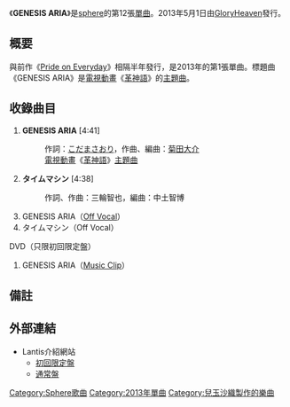 {{Infobox Single 
| Name            = GENESIS ARIA
| Artist          = [[sphere_(聲優團體)|sphere]]  
| Album           =
| A-side          = 
| B-side          = タイムマシン
| Released        = 2013年5月1日
| Format          = [[單曲|單曲]]
| Recorded        = 
| Genre           = [[J-POP|J-POP]]（[[動畫歌曲|動畫歌曲]]）
| Length          = 18分39秒
| Label           = [[Lantis|GloryHeaven]]<br/>LASM-34155/6（初回限定盤）<br/>LASM-4155（通常盤）
| Writer          = [[こだまさおり|こだまさおり]]（作詞 #1）<br/>[[菊田大介|菊田大介]]（作曲 #1）<br/>三輪智也（作詞、作曲#2）
| Producer        = 
| Certification   = 
| Chart position  = * 週間7位<small>（[[ORICON|ORICON]]）
| Last single     = [[Pride_on_Everyday|Pride on Everyday]]<br/>（2012年）
| This single     = '''GENESIS ARIA'''<br/>（2013年）
| Next single     = [[Sticking_Places|Sticking Places]]<br/>（2014年）
| Misc            = 
}}
《'''GENESIS ARIA'''》是[[sphere_(聲優團體)|sphere]]的第12張[[單曲|單曲]]。2013年5月1日由[[Lantis|GloryHeaven]]發行。

== 概要 ==
與前作《[[Pride_on_Everyday|Pride on Everyday]]》相隔半年發行，是2013年的第1張單曲。標題曲《GENESIS ARIA》是[[電視動畫|電視動畫]]《[[革神語|革神語]]》的[[主題曲|主題曲]]。

== 收錄曲目 ==
# '''GENESIS ARIA''' [4:41]
#: 作詞：[[こだまさおり|こだまさおり]]，作曲、編曲：[[菊田大介|菊田大介]]
#: [[電視動畫|電視動畫]]《[[革神語|革神語]]》[[主題曲|主題曲]]
# '''タイムマシン''' [4:38]
#: 作詞、作曲：三輪智也，編曲：中土智博
# GENESIS ARIA（[[Off_Vocal|Off Vocal]]）
# タイムマシン（Off Vocal）

; DVD（只限初回限定盤）
#  GENESIS ARIA（[[音樂影片|Music Clip]]）

== 備註 ==
{{Reflist}}

== 外部連結 ==
* Lantis介紹網站
** [http://lantis.jp/release-item2.php?id=32f3a1f6ae72f2a5e913c2a96287673c 初回限定盤]{{Wayback|url=http://lantis.jp/release-item2.php?id=32f3a1f6ae72f2a5e913c2a96287673c |date=20160324193520 }}
** [http://lantis.jp/release-item2.php?id=28db5b025f1df58ec0e8767090ead374 通常盤]{{Wayback|url=http://lantis.jp/release-item2.php?id=28db5b025f1df58ec0e8767090ead374 |date=20160325013338 }}

{{sphere}}

{{DEFAULTSORT:GENESIS ARIA}}
[[Category:Sphere歌曲|Category:Sphere歌曲]]
[[Category:2013年單曲|Category:2013年單曲]]
[[Category:兒玉沙織製作的樂曲|Category:兒玉沙織製作的樂曲]]